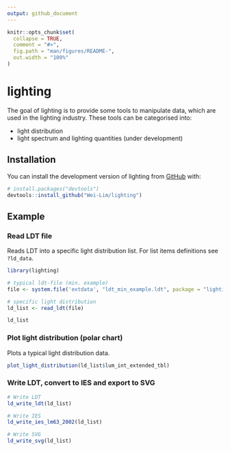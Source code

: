 ```yaml
---
output: github_document
---
```


<!-- README.md is generated from README.Rmd. Please edit that file -->

```r
knitr::opts_chunk$set(
  collapse = TRUE,
  comment = "#>",
  fig.path = "man/figures/README-",
  out.width = "100%"
)
```

# lighting

<!-- badges: start -->
<!-- badges: end -->

The goal of lighting is to provide some tools to manipulate data, which are used in the lighting industry. These tools can be categorised into:

- light distribution
- light spectrum and lighting quantities (under development)

## Installation

You can install the development version of lighting from [GitHub](https://github.com/Wei-Lim/lighting/) with:

``` r
# install.packages("devtools")
devtools::install_github("Wei-Lim/lighting")
```

## Example

### Read LDT file

Reads LDT into a specific light distribution list. For list items definitions see `?ld_data`.

```r
library(lighting)

# typical ldt-file (min. example)
file <- system.file('extdata', "ldt_min_example.ldt", package = "lighting")

# specific light distribution
ld_list <- read_ldt(file)

ld_list
```

### Plot light distribution (polar chart)

Plots a typical light distribution data.
```r
plot_light_distribution(ld_list$lum_int_extended_tbl)
```

### Write LDT, convert to IES and export to SVG
```r
# Write LDT 
ld_write_ldt(ld_list)

# Write IES
ld_write_ies_lm63_2002(ld_list)

# Write SVG			 
ld_write_svg(ld_list)			 
```

